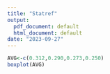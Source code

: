 ```yaml
---
title: "Statref"
output:
  pdf_document: default
  html_document: default
date: "2023-09-27"
---
```

```r
AVG<-c(0.312,0.290,0.273,0.250)
boxplot(AVG)

```